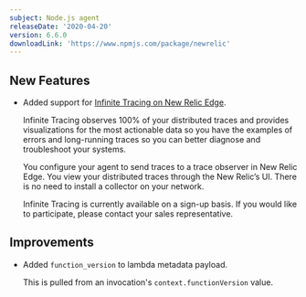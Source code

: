 ```yaml
---
subject: Node.js agent
releaseDate: '2020-04-20'
version: 6.6.0
downloadLink: 'https://www.npmjs.com/package/newrelic'
---
```


## New Features

* Added support for [Infinite Tracing on New Relic Edge](https://docs.newrelic.com/docs/understand-dependencies/distributed-tracing/enable-configure/enable-distributed-tracing).

  Infinite Tracing observes 100% of your distributed traces and provides visualizations for the most actionable data so you have the examples of errors and long-running traces so you can better diagnose and troubleshoot your systems.

  You configure your agent to send traces to a trace observer in New Relic Edge. You view your distributed traces through the New Relic’s UI. There is no need to install a collector on your network.

  Infinite Tracing is currently available on a sign-up basis. If you would like to participate, please contact your sales representative.

## Improvements

* Added `function_version` to lambda metadata payload.

  This is pulled from an invocation's `context.functionVersion` value.

